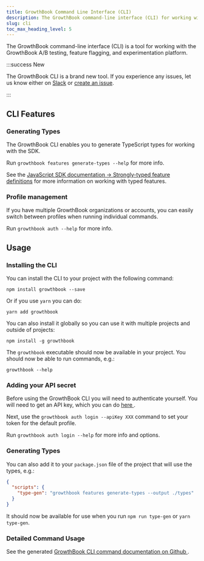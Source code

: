 ```yaml
---
title: GrowthBook Command Line Interface (CLI)
description: The GrowthBook command-line interface (CLI) for working with the GrowthBook A/B testing, feature flagging, and experimentation platform
slug: cli
toc_max_heading_level: 5
---
```



The GrowthBook command-line interface (CLI) is a tool for working with the GrowthBook A/B testing, feature flagging, and experimentation platform.

:::success New

The GrowthBook CLI is a brand new tool. If you experience any issues, let us know either on [Slack](https://slack.growthbook.io/) or [create an issue](https://github.com/growthbook/growthbook-cli/issues).

:::

## CLI Features

### Generating Types

The GrowthBook CLI enables you to generate TypeScript types for working with the SDK.

Run `growthbook features generate-types --help` for more info.

See the [JavaScript SDK documentation &rarr; Strongly-typed feature definitions](/lib/js#strongly-typed-feature-definitions) for more information on working with typed features.

### Profile management

If you have multiple GrowthBook organizations or accounts, you can easily switch between profiles when running individual commands.

Run `growthbook auth --help` for more info.

## Usage

### Installing the CLI

You can install the CLI to your project with the following command:

    npm install growthbook --save

Or if you use `yarn` you can do:

    yarn add growthbook

You can also install it globally so you can use it with multiple projects and outside of projects:

    npm install -g growthbook

The `growthbook` executable should now be available in your project. You should now be able to run commands, e.g.:

    growthbook --help

### Adding your API secret

Before using the GrowthBook CLI you will need to authenticate yourself. You will need to get an API key, which you can do [here <ExternalLink />](https://app.growthbook.io/settings/keys).

Next, use the `growthbook auth login --apiKey XXX` command to set your token for the default profile.

Run `growthbook auth login --help` for more info and options.

### Generating Types

You can also add it to your `package.json` file of the project that will use the types, e.g.:

```json
{
  "scripts": {
    "type-gen": "growthbook features generate-types --output ./types"
  }
}
```

It should now be available for use when you run `npm run type-gen` or `yarn type-gen`.

### Detailed Command Usage

See the generated [GrowthBook CLI command documentation on Github <ExternalLink />](https://github.com/growthbook/growthbook-cli#commands).
